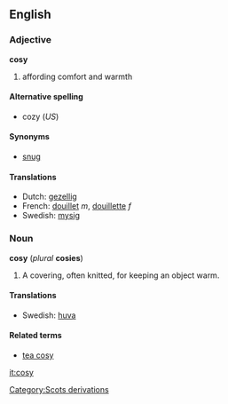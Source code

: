 ==English==
===Adjective===
'''cosy'''

# affording comfort and warmth

====Alternative spelling====
*cozy (''US'')

====Synonyms====
*[[snug]]

====Translations====
*Dutch: [[gezellig]]
*French: [[douillet]] ''m'', [[douillette]] ''f''
*Swedish: [[mysig]]

===Noun===
'''cosy''' (''plural'' '''cosies''')

#A covering, often knitted, for keeping an object warm.

====Translations====
*Swedish: [[huva]]

====Related terms====
*[[tea cosy]]

[[it:cosy]]
[[Category:Scots derivations]]